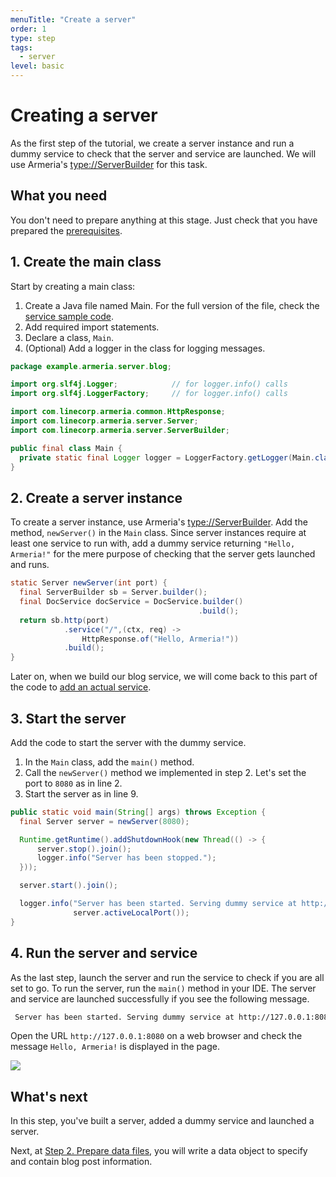 ```yaml
---
menuTitle: "Create a server"
order: 1
type: step
tags:
  - server
level: basic
---
```


# Creating a server

As the first step of the tutorial, we create a server instance and run a dummy service to check that the server and service are launched.
We will use Armeria's <type://ServerBuilder> for this task.

<TutorialSteps current={1} />

## What you need

You don't need to prepare anything at this stage.
Just check that you have prepared the [prerequisites](./tutorial-blog-rest-intro/#prerequisites).

## 1. Create the main class

Start by creating a main class:

1. Create a Java file named Main. For the full version of the file, check the [service sample code](https://github.com/line/armeria-examples/blob/master/rest-api-annotated-service/src/main/java/example/armeria/server/blog/Main.java).
2. Add required import statements.
3. Declare a class, `Main`.
4. (Optional) Add a logger in the class for logging messages.

```java filename=Main.java
package example.armeria.server.blog;

import org.slf4j.Logger;            // for logger.info() calls
import org.slf4j.LoggerFactory;     // for logger.info() calls

import com.linecorp.armeria.common.HttpResponse;
import com.linecorp.armeria.server.Server;
import com.linecorp.armeria.server.ServerBuilder;

public final class Main {
  private static final Logger logger = LoggerFactory.getLogger(Main.class);
}
```

## 2. Create a server instance

To create a server instance, use Armeria's <type://ServerBuilder>. Add the method, `newServer()` in the `Main` class. Since server instances require at least one service to run with, add a dummy service returning `"Hello, Armeria!"` for the mere purpose of checking that the server gets launched and runs.

```java filename=Main.java highlight=6,7
static Server newServer(int port) {
  final ServerBuilder sb = Server.builder();
  final DocService docService = DocService.builder()
                                          .build();
  return sb.http(port)
            .service("/",(ctx, req) ->
                HttpResponse.of("Hello, Armeria!"))
            .build();
}
```

Later on, when we build our blog service, we will come back to this part of the code to [add an actual service](./tutorial-blog-rest-step7).

## 3. Start the server

Add the code to start the server with the dummy service.

1. In the `Main` class, add the `main()` method.
2. Call the `newServer()` method we implemented in step 2. Let's set the port to `8080` as in line 2.
3. Start the server as in line 9.

```java filename=Main.java highlight=2,9
public static void main(String[] args) throws Exception {
  final Server server = newServer(8080);

  Runtime.getRuntime().addShutdownHook(new Thread(() -> {
      server.stop().join();
      logger.info("Server has been stopped.");
  }));

  server.start().join();

  logger.info("Server has been started. Serving dummy service at http://127.0.0.1:{}",
              server.activeLocalPort());
}
```

## 4. Run the server and service

As the last step, launch the server and run the service to check if you are all set to go. To run the server, run the `main()` method in your IDE. The server and service are launched successfully if you see the following message.


```bash
 Server has been started. Serving dummy service at http://127.0.0.1:8080
```

Open the URL `http://127.0.0.1:8080` on a web browser and check the message `Hello, Armeria!` is displayed in the page.

![](../../images/tutorial_test_run.png)

## What's next

In this step, you've built a server, added a dummy service and launched a server.

Next, at [Step 2. Prepare data files](./tutorial-blog-rest-step2), you will write a data object to specify and contain blog post information.

<TutorialSteps current={1} />
